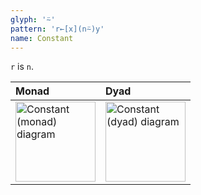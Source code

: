 ```yaml
---
glyph: '⍨'
pattern: 'r←[x](n⍨)y'
name: Constant
---
```


`r` is `n`.

|Monad|Dyad|
|:----|:---|
|<img src="/combinators/constant_1.svg" width="128" alt="Constant (monad) diagram" />|<img src="/combinators/constant_2.svg" width="128" alt="Constant (dyad) diagram" />|